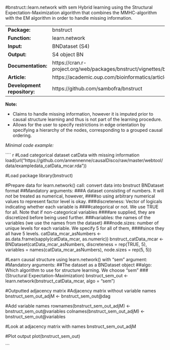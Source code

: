 #bnstruct::learn.network with sem
Hybrid learning using the Structural Expectation-Maximization algorithm that combines the MMHC-algorithm with the EM algorithm in order to handle missing information.

----------------------------- -------------------------------------------------------------------------
**Package:**                  bnstruct                                                                 

**Function:**                 learn.network                                                            

**Input:**                    BNDataset (S4)                                                           

**Output:**                   S4 object BN                                                             

**Documentation:**            https://cran.r-project.org/web/packages/bnstruct/vignettes/bnstruct.pdf  

**Article:**                  https://academic.oup.com/bioinformatics/article/33/8/1250/2730229        

**Development repository:**   https://github.com/sambofra/bnstruct                                     
----------------------------- -------------------------------------------------------------------------


**Note:**

- Claims to handle missing information, however it is imputed prior to causal structure learning and thus is not part of the learning procedure.
- Allows for the user to specify restrictions in edge orientation by specifying a hierarchy of the nodes, corresponding to a grouped causal ordering.


*Minimal code example:*

```` r
#Load categorical dataset catData with missing information
load(url("https://github.com/annennenne/causalDisco/raw/master/webtool/data/exampledata_catData_mcar.rda"))

#Load package
library(bnstruct)

#Prepare data for learn.network() call: convert data into bnstruct BNDataset format
##Mandatory arguments:
###A dataset consisting of numbers. It will *not* be treated as numerical, however,
####so using arbitrary numerical values to represent factor level is okay. 
###discreteness: Vector of logicals indicating whether each variable is
####categorical or not. We use TRUE for all. Note that if non-categorical variables
####are supplied, they are discretized before being used further.
###variables: the names of the variables (we use the names from the dataset)
###node.sizes: number of unique levels for each variable. We specify 5 for all of them,
####since they all have 5 levels.
catData_mcar_asNumbers <- as.data.frame(sapply(catData_mcar, as.numeric))
bnstruct_catData_mcar <- BNDataset(catData_mcar_asNumbers, 
                                   discreteness = rep(TRUE, 5),
                                   variables = names(catData_mcar_asNumbers),
                                   node.sizes = rep(5, 5))


#Learn causal structure using learn.network() with "sem" argument:
#Mandatory arguments: 
##The dataset as a BNDataset object
##algo: Which algorithm to use for structure learning. We choose "sem"
###(Structural Expectation-Maximization)
bnstruct_sem_out <- learn.network(bnstruct_catData_mcar, 
                                  algo = "sem")


#Outputted adjacency matrix 
  #Adjacency matrix without variable names
  bnstruct_sem_out_adjM <- bnstruct_sem_out@dag
  
  #Add variable names 
  rownames(bnstruct_sem_out_adjM) <- bnstruct_sem_out@variables
  colnames(bnstruct_sem_out_adjM) <- bnstruct_sem_out@variables
  
  #Look at adjacency matrix with names
  bnstruct_sem_out_adjM

#Plot output
plot(bnstruct_sem_out)

```
